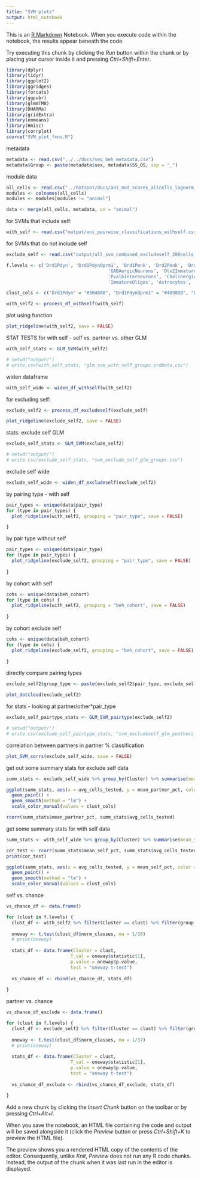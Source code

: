 ```yaml
---
title: "SVM plots"
output: html_notebook
---
```


This is an [R Markdown](http://rmarkdown.rstudio.com) Notebook. When you execute code within the notebook, the results appear beneath the code. 

Try executing this chunk by clicking the *Run* button within the chunk or by placing your cursor inside it and pressing *Ctrl+Shift+Enter*. 

```r
library(dplyr)
library(tidyr)
library(ggplot2)
library(ggridges)
library(forcats)
library(ggpubr)
library(glmmTMB)
library(DHARMa)
library(gridExtra)
library(emmeans)
library(Hmisc)
library(corrplot)
source("SVM_plot_fxns.R")
```

metadata
```r
metadata <- read.csv("../../docs/seq_beh_metadata.csv")
metadata$Group <- paste(metadata$sex, metadata$SS_OS, sep = "_")
```


module data
```r
all_cells <- read.csv("../hotspot/docs/ani_mod_scores_allcells_lognorm_counts.csv")
modules <- colnames(all_cells)
modules <- modules[modules != "animal"]

data <- merge(all_cells, metadata, on = "animal")
```


for SVMs that include self:
```r
with_self <- read.csv("output/ani_pairwise_classifications_withself.csv")
```

for SVMs that do not include self
```r
exclude_self <- read.csv("output/all_svm_combined_excludeself_200cells.csv") %>% filter(animal == Var1)
```


```r
f.levels <- c('Drd1Pdyn', 'Drd1PdynOprm1', 'Drd1Penk', 'Drd2Penk', 'Drd2NoPenk', 
                                      'GABAergicNeurons', 'Dlx2ImmatureNeurons', 'SstNpyInterneurons', 
                                      'PvalbInterneurons', 'CholinergicInterneurons', 'MatureOligos', 
                                      'ImmatureOligos', 'Astrocytes', 'Microglia')

clust_cols <- c("Drd1Pdyn" = "#304880", "Drd1PdynOprm1" = "#4898D0", "Drd1Penk" = "#88C0F0", "Drd2Penk" = "#9060A0", "Drd2NoPenk" = "#C078C0", "GABAergicNeurons" = "#389078", "Dlx2ImmatureNeurons" = "#70A830", "SstNpyInterneurons" = "#98D048", "PvalbInterneurons" = "#60D0A0", "CholinergicInterneurons" = "#80E8C0", "MatureOligos" = "#783028", "ImmatureOligos" = "#B82820", "Astrocytes" = "#D04058", "Microglia" = "#F87878")
```


```r
with_self2 <- process_df_withself(with_self)
```


plot using function
```r
plot_ridgeline(with_self2, save = FALSE)
```
STAT TESTS
for with self - self vs. partner vs. other GLM
```r
with_self_stats <- GLM_SVM(with_self2)

# setwd("output/")
# write.csv(with_self_stats, "glm_svm_with_self_groups_ordbeta.csv")
```

widen dataframe
```r
with_self_wide <- widen_df_withself(with_self2)
```

for excluding self:

```r
exclude_self2 <- process_df_excludeself(exclude_self)
```
```r
plot_ridgeline(exclude_self2, save = FALSE)
```

stats: exclude self GLM
```r
exclude_self_stats <- GLM_SVM(exclude_self2)

# setwd("output/")
# write.csv(exclude_self_stats, "svm_exclude_self_glm_groups.csv")

```

exclude self wide
```r
exclude_self_wide <- widen_df_excludeself(exclude_self2)
```
by pairing type - with self
```r
pair_types <- unique(data$pair_type)
for (type in pair_types) {
  plot_ridgeline(with_self2, grouping = "pair_type", save = FALSE)

}

```
by pair type without self
```r
pair_types <- unique(data$pair_type)
for (type in pair_types) {
  plot_ridgeline(exclude_self2, grouping = "pair_type", save = FALSE)
  
}
```
by cohort with self
```r
cohs <- unique(data$beh_cohort)
for (type in cohs) {
  plot_ridgeline(with_self2, grouping = "beh_cohort", save = FALSE)
  
}
```
by cohort exclude self
```r
cohs <- unique(data$beh_cohort)
for (type in cohs) {
  plot_ridgeline(exclude_self2, grouping = "beh_cohort", save = FALSE)
  
}

```

directly compare pairing types
```r
exclude_self2$group_type <- paste(exclude_self2$pair_type, exclude_self2$group, sep = "_")

plot_dotcloud(exclude_self2)

```

for stats - looking at partner/other*pair_type
```r
exclude_self_pairtype_stats <- GLM_SVM_pairtype(exclude_self2)

# setwd("output/")
# write.csv(exclude_self_pairtype_stats, "svm_excludeself_glm_posthocs_by_pairtype.csv")

```


correlation between partners in partner % classification
```r
plot_SVM_corrs(exclude_self_wide, save = FALSE)
```


get out some summary stats for exclude self data
```r
summ_stats <- exclude_self_wide %>% group_by(Cluster) %>% summarise(mean_partner_pct = mean(partner.pct), avg_cells_tested = mean(partner+other))

ggplot(summ_stats, aes(x = avg_cells_tested, y = mean_partner_pct, color = Cluster)) +
  geom_point() +
  geom_smooth(method = "lm") +
  scale_color_manual(values = clust_cols)

rcorr(summ_stats$mean_partner_pct, summ_stats$avg_cells_tested)
```

get some summary stats for with self data
```r
summ_stats <- with_self_wide %>% group_by(Cluster) %>% summarise(mean_self_pct = mean(self.pct), avg_cells_tested = mean(self+partner+other))

cor_test <- rcorr(summ_stats$mean_self_pct, summ_stats$avg_cells_tested, type = "spearman")
print(cor_test)

ggplot(summ_stats, aes(x = avg_cells_tested, y = mean_self_pct, color = Cluster)) +
  geom_point() +
  geom_smooth(method = "lm") +
  scale_color_manual(values = clust_cols)
```



self vs. chance
```r
vs_chance_df <- data.frame()

for (clust in f.levels) {
  clust_df <- with_self2 %>% filter(Cluster == clust) %>% filter(group == "self")
  
  oneway <- t.test(clust_df$norm_classes, mu = 1/38)
  # print(oneway)
  
  stats_df <- data.frame(Cluster = clust,
                        T_val = oneway$statistic[1],
                        p.value = oneway$p.value,
                        test = "oneway t-test")
  
  vs_chance_df <- rbind(vs_chance_df, stats_df)
  
}
```
partner vs. chance
```r
vs_chance_df_exclude <- data.frame()

for (clust in f.levels) {
  clust_df <- exclude_self2 %>% filter(Cluster == clust) %>% filter(group == "partner")
  
  oneway <- t.test(clust_df$norm_classes, mu = 1/37)
  # print(oneway)
  
  stats_df <- data.frame(Cluster = clust,
                        T_val = oneway$statistic[1],
                        p.value = oneway$p.value,
                        test = "oneway t-test")
  
  vs_chance_df_exclude <- rbind(vs_chance_df_exclude, stats_df)
  
}
```


Add a new chunk by clicking the *Insert Chunk* button on the toolbar or by pressing *Ctrl+Alt+I*.

When you save the notebook, an HTML file containing the code and output will be saved alongside it (click the *Preview* button or press *Ctrl+Shift+K* to preview the HTML file).

The preview shows you a rendered HTML copy of the contents of the editor. Consequently, unlike *Knit*, *Preview* does not run any R code chunks. Instead, the output of the chunk when it was last run in the editor is displayed.
